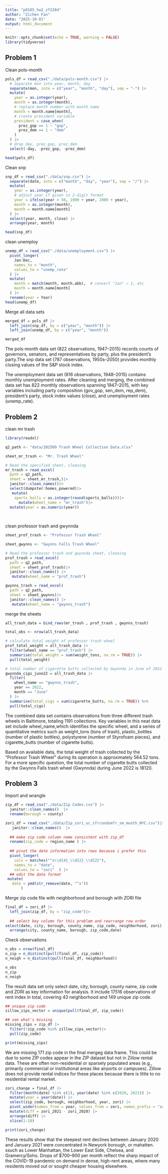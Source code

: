 ```yaml
---
title: "p8105_hw2_zf2384"
author: "Zichen Fan"
date: "2025-10-01"
output: html_document
---
```


```r
knitr::opts_chunk$set(echo = TRUE, warning = FALSE)
library(tidyverse)
```

## Problem 1
Clean pols-month
```r
pols_df = read_csv("./data/pols-month.csv") |>
  # separate mon into year, month, day
  separate(mon, into = c("year", "month", "day"), sep = "-") |>
  mutate(
    year = as.integer(year),
    month = as.integer(month),
    # replace month number with month name
    month = month.name[month],
    # create president variable
    president = case_when(
      prez_gop == 1 ~ "gop",
      prez_dem == 1 ~ "dem"
    )
  ) |>
  # drop day, prez_gop, prez_dem
  select(-day, -prez_gop, -prez_dem)

head(pols_df)

```
 
Clean snp
```r
snp_df = read_csv("./data/snp.csv") |>
  separate(date, into = c("month", "day", "year"), sep = "/") |>
  mutate(
    year = as.integer(year),
    # adjust year if given in 2-digit format
    year = ifelse(year > 50, 1900 + year, 2000 + year),
    month = as.integer(month),
    month = month.name[month]
  ) |>
  select(year, month, close) |>
  arrange(year, month)

head(snp_df)

```

clean unemploy
```r
unemp_df = read_csv("./data/unemployment.csv") |>
  pivot_longer(
    Jan:Dec,
    names_to = "month",
    values_to = "unemp_rate"
  ) |>
  mutate(
    month = match(month, month.abb),  # convert "Jan" → 1, etc
    month = month.name[month]
  ) |>
  rename(year = Year)
head(unemp_df)

```

Merge all data sets
```r
merged_df = pols_df |>
  left_join(snp_df, by = c("year", "month")) |>
  left_join(unemp_df, by = c("year", "month"))

merged_df

```

  The pols-month data set (822 observations, 1947–2015) records counts of governors,
senators, and representatives by party, plus the president’s party.The snp data set (787 observations, 1950s–2050) provides monthly closing values of the S&P stock index.

  The unemployment data set (816 observations, 1948–2015) contains monthly unemployment rates. After cleaning and merging, the combined data set has 822 monthly observations spanning 1947–2015, with key variables including party composition (gov_gop, sen_dem, rep_dem), president’s party, stock index values (close), and unemployment rates (unemp_rate).

## Problem 2

clean mr trash
```r
library(readxl)

q2_path <- "data/202509 Trash Wheel Collection Data.xlsx"

sheet_mr_trash <- "Mr. Trash Wheel"

# Read the specified sheet, cleaning
mr_trash = read_excel(
  path = q2_path,
  sheet = sheet_mr_trash,)|>
  janitor::clean_names()|>
  select(dumpster:homes_powered)|>
   mutate(
    sports_balls = as.integer(round(sports_balls)))|>
      mutate(wheel_name = "mr_trash")|>
  mutate(year = as.numeric(year))
    
                    
```

clean professor trash and gwynnda

```r
sheet_prof_trash <- "Professor Trash Wheel"

sheet_gwynns <- "Gwynns Falls Trash Wheel"

# Read the professor trash and gwynnda sheet, cleaning
prof_trash = read_excel(
  path = q2_path,
  sheet = sheet_prof_trash)|>
  janitor::clean_names() |>
   mutate(wheel_name = "prof_trash")

gwynns_trash = read_excel(
  path = q2_path,
  sheet = sheet_gwynns)|>
  janitor::clean_names() |>
   mutate(wheel_name = "gwynns_trash")

```

merge the sheets
```r
all_trash_data = bind_rows(mr_trash , prof_trash , gwynns_trash) 

total_obs <- nrow(all_trash_data)

# calculate total weight of professor trash wheel
prof_total_weight = all_trash_data |>
  filter(wheel_name == "prof_trash") |>
  summarise(total_weight = sum(weight_tons, na.rm = TRUE)) |>
  pull(total_weight)

# total number of cigarette butts collected by Gwynnda in June of 2022
gwynnda_cigs_june22 = all_trash_data |>
  filter(
    wheel_name == "gwynns_trash",
    year == 2022,
    month == "June"
  ) |>
  summarise(total_cigs = sum(cigarette_butts, na.rm = TRUE)) %>%
  pull(total_cigs)

```

  The combined data set contains observations from three different trash wheels in Baltimore, totaling 1191 collections. Key variables in this neat data set include wheel_name,which identifies the specific wheel, and a series of quantitative metrics such as weight_tons (tons of trash), plastic_bottles (number of plastic bottles), polystyrene (number of Styrofoam pieces), and cigarette_butts (number of cigarette butts). 

  Based on available data, the total weight of trash collected by the "Professor Trash Wheel" during its operation is approximately 564.52 tons. For a more specific question, the total number of cigarette butts collected by the Gwynns Falls trash wheel (Gwynnda) during June 2022 is 18120. 
  
## Problem 3

Import and wrangle
```r

zip_df = read_csv("./data/Zip Codes.csv") |>
  janitor::clean_names()  |>
  rename(borough = county)

zori_df = read_csv("./data/Zip_zori_uc_sfrcondomfr_sm_month_NYC.csv")|>
   janitor::clean_names()  |>
  
  ## make zip code column name consistent with zip_df
  rename(zip_code = region_name ) |>
  
  ## pivot the date information into rows because i prefer this
  pivot_longer(
    cols = matches("^x\\d{4}_\\d{2}_\\d{2}"), 
    names_to = "date",                   
    values_to = "zori"  ) |>
  ## edit the date format
 mutate(
   date = ymd(str_remove(date, "^x"))
       )
```

Merge zip code file with neighborhood and borough with ZORI file

```r

final_df = zori_df |>
  left_join(zip_df, by = "zip_code")|>
  
  ## select key column for this problem and rearrange row order
select(date, city, borough, county_name, zip_code, neighborhood, zori) |>
  arrange(city, county_name, borough, zip_code,date)

```

Check observations
```r

n_obs = nrow(final_df)
n_zip = n_distinct(pull(final_df, zip_code))
n_neigh = n_distinct(pull(final_df, neighborhood))

n_obs
n_zip
n_neigh

```

The result data set only select date, city, borough, county name, zip code 
and ZORI as key information for analysis. It include 17516 observations of 
rent index in total, covering 43 neighborhood and 149 unique zip code.

```r

## unique zip code
zillow_zips_vector = unique(pull(final_df, zip_code))

## see what's missing
missing_zips = zip_df |>
  filter(!zip_code %in% zillow_zips_vector)|>
  pull(zip_code)

print(missing_zips)
```

We are missing 171 zip code in the final mergeg data frame.
This could be due to some ZIP codes appear in the ZIP dataset but not in Zillow rental data. 
These are often non-residential or sparsely populated areas (e.g., primarily commercial
or institutional areas like airports or campuses). 
Zillow does not provide rental indices for these places because there is little to no residential rental market.


```r
zori_change = final_df |>
  filter(month(date) %in% c(1), year(date) %in% c(2020, 2021)) |>
  mutate(year = year(date)) |>
  select(zip_code, borough, neighborhood, year, zori) |>
  pivot_wider(names_from = year, values_from = zori, names_prefix = "zori_") |>
  mutate(diff = zori_2021 - zori_2020) |>
  arrange(diff) |>
  slice(1:10)

print(zori_change)

```

These results show that the steepest rent declines between January 2020 
and January 2021 were concentrated in Newyork borough, or mahatten.
ssuch as Lower Manhattan, the Lower East Side, Chelsea, and Gramercy/Soho.
Drops of $700–900 per month reflect the sharp impact of the COVID-19 pandemic on demand in dense, high-rent areas, where many residents moved out or sought cheaper housing elsewhere.



